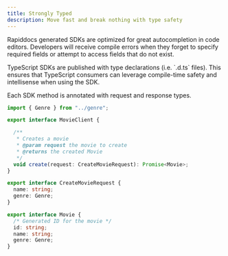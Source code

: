 ```yaml
---
title: Strongly Typed
description: Move fast and break nothing with type safety
---
```


Rapiddocs generated SDKs are optimized for great autocompletion in 
code editors. Developers will receive compile errors when they forget to 
specify required fields or attempt to access fields that do not exist. 

<Tabs>
<Tab title="TypeScript" language="typescript">
  TypeScript SDKs are published with type declarations (i.e. `.d.ts` files). This
  ensures that TypeScript consumers can leverage compile-time safety and 
  intellisense when using the SDK. 
  
  Each SDK method is annotated with request and response types.  

  ```typescript maxLines=0 {10}
  import { Genre } from "../genre";

  export interface MovieClient {

    /**
     * Creates a movie
     * @param request the movie to create
     * @returns the created Movie
     */
    void create(request: CreateMovieRequest): Promise<Movie>; 
  }

  export interface CreateMovieRequest {
    name: string;
    genre: Genre; 
  }

  export interface Movie {
    /* Generated ID for the movie */
    id: string;
    name: string;
    genre: Genre; 
  }
  ```
</Tab>
</Tabs>
